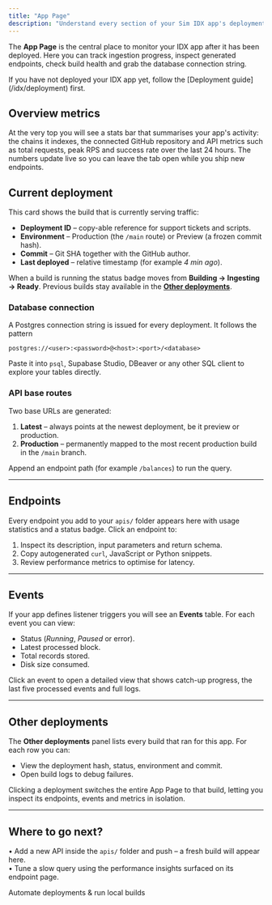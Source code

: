 ```yaml
---
title: "App Page"
description: "Understand every section of your Sim IDX app's deployment: high-level metrics, build health, database access and automatically generated APIs."
---
```


The **App Page** is the central place to monitor your IDX app after it has been deployed.
Here you can track ingestion progress, inspect generated endpoints, check build health and grab the database connection string.

<Info>
If you have not deployed your IDX app yet, follow the [Deployment guide](/idx/deployment) first.
</Info>

## Overview metrics

At the very top you will see a stats bar that summarises your app's activity: the chains it indexes, the connected GitHub repository and API metrics such as total requests, peak RPS and success rate over the last 24 hours. The numbers update live so you can leave the tab open while you ship new endpoints.

## Current deployment

This card shows the build that is currently serving traffic:

- **Deployment ID** – copy-able reference for support tickets and scripts.
- **Environment** – Production (the `/main` route) or Preview (a frozen commit hash).
- **Commit** – Git SHA together with the GitHub author.
- **Last deployed** – relative timestamp (for example *4 min ago*).

When a build is running the status badge moves from **Building → Ingesting → Ready**. Previous builds stay available in the [**Other deployments**](#other-deployments).

### Database connection

A Postgres connection string is issued for every deployment.
It follows the pattern

```text
postgres://<user>:<password>@<host>:<port>/<database>
```

Paste it into `psql`, Supabase Studio, DBeaver or any other SQL client to explore your tables directly.

### API base routes

Two base URLs are generated:

1. **Latest** – always points at the newest deployment, be it preview or production.
2. **Production** – permanently mapped to the most recent production build in the `/main` branch.

Append an endpoint path (for example `/balances`) to run the query.

---

## Endpoints

Every endpoint you add to your `apis/` folder appears here with usage statistics and a status badge. Click an endpoint to:

1. Inspect its description, input parameters and return schema.
2. Copy autogenerated `curl`, JavaScript or Python snippets.
3. Review performance metrics to optimise for latency.

---

## Events

If your app defines listener triggers you will see an **Events** table. For each event you can view:

- Status (*Running*, *Paused* or error).
- Latest processed block.
- Total records stored.
- Disk size consumed.

Click an event to open a detailed view that shows catch-up progress, the last five processed events and full logs.

---

## Other deployments

The **Other deployments** panel lists every build that ran for this app. For each row you can:

- View the deployment hash, status, environment and commit.
- Open build logs to debug failures.

Clicking a deployment switches the entire App Page to that build, letting you inspect its endpoints, events and metrics in isolation.

---

## Where to go next?

• Add a new API inside the `apis/` folder and push – a fresh build will appear here.<br/>
• Tune a slow query using the performance insights surfaced on its endpoint page.

<Columns cols={1}>
  <Card title="CLI Reference" href="/idx/cli">
    Automate deployments & run local builds
  </Card>
</Columns> 